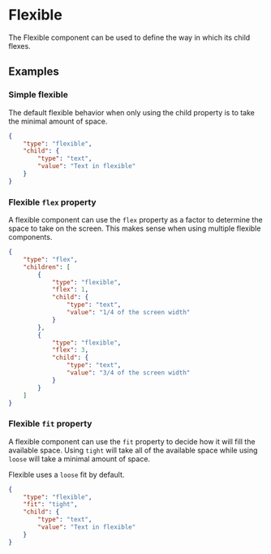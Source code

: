 
# Flexible

The Flexible component can be used to define the way in which its child flexes.
 
## Examples

### Simple flexible

The default flexible behavior when only using the child property is to take the minimal amount of space.

```json
{
    "type": "flexible",
    "child": {
        "type": "text",
        "value": "Text in flexible"
    }
}
```

### Flexible `flex` property

A flexible component can use the `flex` property as a factor to determine the space to take on the screen. This makes sense when using multiple flexible components.

```json
{
    "type": "flex",
    "children": [
        {
            "type": "flexible",
            "flex": 1,
            "child": {
                "type": "text",
                "value": "1/4 of the screen width"
            }
        },
        {
            "type": "flexible",
            "flex": 3,
            "child": {
                "type": "text",
                "value": "3/4 of the screen width"
            }
        }
    ]
}
```

### Flexible `fit` property

A flexible component can use the `fit` property to decide how it will fill the available space. Using `tight` will take all of the available space while using `loose` will take a minimal amount of space.

Flexible uses a `loose` fit by default.

```json
{
    "type": "flexible",
    "fit": "tight",
    "child": {
        "type": "text",
        "value": "Text in flexible"
    }
}
```

<PropertyTable schema={flexibleSchema}/>